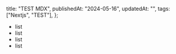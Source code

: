   title: "TEST MDX",
  publishedAt: "2024-05-16",
  updatedAt: "",
  tags: ["Nextjs", "TEST"],
};

- list
- list
- list
- list
